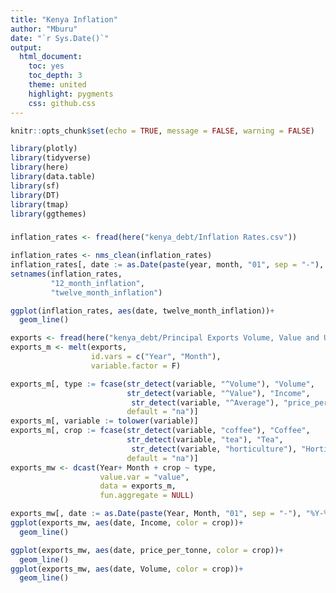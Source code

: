 ```yaml
---
title: "Kenya Inflation"
author: "Mburu"
date: "`r Sys.Date()`"
output:
  html_document:
    toc: yes
    toc_depth: 3
    theme: united
    highlight: pygments
    css: github.css
---
```


```r
knitr::opts_chunk$set(echo = TRUE, message = FALSE, warning = FALSE)

library(plotly)
library(tidyverse)
library(here)
library(data.table)
library(sf)
library(DT)
library(tmap)
library(ggthemes)
```

###

```r
inflation_rates <- fread(here("kenya_debt/Inflation Rates.csv"))

inflation_rates <- nms_clean(inflation_rates)
inflation_rates[, date := as.Date(paste(year, month, "01", sep = "-"), "%Y-%b-%d")]
setnames(inflation_rates, 
         "12_month_inflation", 
         "twelve_month_inflation")
```


```r
ggplot(inflation_rates, aes(date, twelve_month_inflation))+
  geom_line()
```


```r
exports <- fread(here("kenya_debt/Principal Exports Volume, Value and Unit Prices (Ksh Million).csv"))
exports_m <- melt(exports,
                  id.vars = c("Year", "Month"),
                  variable.factor = F)

exports_m[, type := fcase(str_detect(variable, "^Volume"), "Volume",
                          str_detect(variable, "^Value"), "Income",
                           str_detect(variable, "^Average"), "price_per_tonne",
                          default = "na")]
exports_m[, variable := tolower(variable)]
exports_m[, crop := fcase(str_detect(variable, "coffee"), "Coffee",
                          str_detect(variable, "tea"), "Tea",
                           str_detect(variable, "horticulture"), "Horticulture",
                          default = "na")]
exports_mw <- dcast(Year+ Month + crop ~ type, 
                    value.var = "value", 
                    data = exports_m,
                    fun.aggregate = NULL)
```

```r
exports_mw[, date := as.Date(paste(Year, Month, "01", sep = "-"), "%Y-%b-%d")]
ggplot(exports_mw, aes(date, Income, color = crop))+
  geom_line()

ggplot(exports_mw, aes(date, price_per_tonne, color = crop))+
  geom_line()
ggplot(exports_mw, aes(date, Volume, color = crop))+
  geom_line()
```

